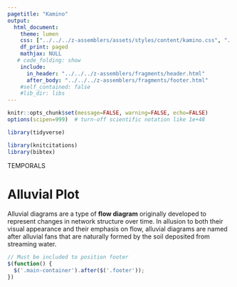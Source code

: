```yaml
---
pagetitle: "Kamino"
output: 
  html_document:
    theme: lumen
    css: ["../../../z-assemblers/assets/styles/content/kamino.css", "../../../z-assemblers/assets/icons/line-awesome/css/line-awesome.css"]
    df_print: paged
    mathjax: NULL
   # code_folding: show
    include:
      in_header: "../../../z-assemblers/fragments/header.html"
      after_body: "../../../z-assemblers/fragments/footer.html"
    #self_contained: false
    #lib_dir: libs
---
```


```r

knitr::opts_chunk$set(message=FALSE, warning=FALSE, echo=FALSE)
options(scipen=999)  # turn-off scientific notation like 1e+48

library(tidyverse)

library(knitcitations)
library(bibtex)

```

<div class="activity">
TEMPORALS
</div>

# Alluvial Plot

<p>Alluvial diagrams are a type of <strong>flow diagram</strong> originally developed to represent changes in network structure over time. In allusion to both their visual appearance and their emphasis on flow, alluvial diagrams are named after alluvial fans that are naturally formed by the soil deposited from streaming water.</p>


```js

// Must be included to position footer
$(function() {
  $('.main-container').after($('.footer'));
})

```

